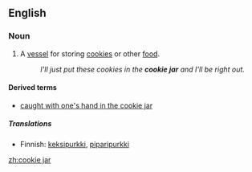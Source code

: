 ==English==

===Noun===
{{wikipedia}}
{{en-noun|sg=[[cookie]] [[jar]]}}

# A [[vessel]] for storing [[cookie]]s or other [[food]].
#: ''I'll just put these cookies in the '''cookie jar''' and I'll be right out.''

====Derived terms====
* [[caught with one's hand in the cookie jar]]

=====Translations=====
{{trans-top|a vessel for storing food}}
* Finnish: [[keksipurkki]], [[piparipurkki]]
{{trans-mid}}
{{trans-bottom}}

[[zh:cookie jar]]